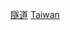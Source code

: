 {{Catnav|頁面分類|各種主題的頁面分類|按國家分類|各國交通|台灣交通}}
{{Commons category|Tunnels in Taiwan}}
{{catmore}}

[[Category:台灣交通建築物|隧道‎]]
[[Category:亞洲各國隧道|Taiwan]]